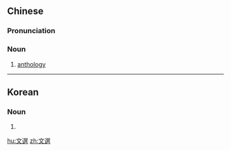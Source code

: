 {{also|文选}}
==Chinese==
{{zh-forms|s=文选}}

===Pronunciation===
{{zh-pron
|m=wénxuǎn
|c=man4 syun2
|mn=bûn-soán
|cat=n
}}

===Noun===
{{zh-noun}}

# [[anthology]] {{gloss|collection of literary works}}

----

==Korean==
{{ko-hanjatab}}

===Noun===
{{ko-noun|hj|hangeul=문선}}

# {{hanja form of|문선|[[anthology]]}}

[[hu:文選]]
[[zh:文選]]